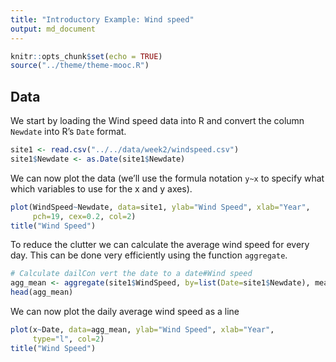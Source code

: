 ```yaml
---
title: "Introductory Example: Wind speed"
output: md_document
---
```


```r
knitr::opts_chunk$set(echo = TRUE)
source("../theme/theme-mooc.R")
```

## Data

We start by loading the Wind speed data into R and convert the column `Newdate` into R's `Date` format.
```r
site1 <- read.csv("../../data/week2/windspeed.csv")
site1$Newdate <- as.Date(site1$Newdate)
```

We can now plot the data (we'll use the formula notation `y~x` to specify what which variables to use for the x and y axes).
```r
plot(WindSpeed~Newdate, data=site1, ylab="Wind Speed", xlab="Year", 
     pch=19, cex=0.2, col=2)
title("Wind Speed")
```

To reduce the clutter we can calculate the average wind speed for every day. This can be done very efficiently using the function `aggregate`.

```r
# Calculate dailCon vert the date to a date#Wind speed
agg_mean <- aggregate(site1$WindSpeed, by=list(Date=site1$Newdate), mean)
head(agg_mean)
```

We can now plot the daily average wind speed as a line
```r
plot(x~Date, data=agg_mean, ylab="Wind Speed", xlab="Year", 
     type="l", col=2)
title("Wind Speed")
```


